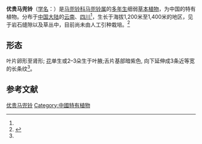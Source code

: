 {{Speciesbox
| name = 优贵马兜铃
| status = 
| status_system = 
| image =
| genus = Aristolochia
| species = gentilis
| authority = Franch.
| synonyms = 
* 纤细马兜铃 ?''Aristolochia gracillima'' Hemsl.
* 川滇马兜铃 ?''Aristolochia chuandianensis'' Z. L. Yang
| synonyms_ref = <ref name="biods.2019183">{{cite journal |last1=Xinxin |first1=Zhu |last2=Jun |first2=Wang |last3=Shuai |first3=Liao |last4=Jinshuang |first4=Ma |title=Synopsis of Aristolochia L. and Isotrema Raf. (Aristolochiaceae) in China |journal=Biodiversity Science |date=2019-10-20 |volume=27 |issue=10 |pages=1143 |doi=10.17520/biods.2019183}}</ref>
}}

'''优贵马兜铃'''（[[学名|学名]]：{{lang|la|''Aristolochia gentilis''}}）是[[马兜铃科|马兜铃科]][[马兜铃属|马兜铃属]]的[[多年生|多年生]]细弱[[草本植物|草本植物]]，为中国的特有植物。分布于[[中国大陆|中国大陆]]的[[云南|云南]]、[[四川|四川]]<ref name="biods.2019183" />，生长于海拔1,200米至1,400米的地区，见于岩石缝隙以及草丛中，目前尚未由人工引种栽培。<ref>{{cite web| url =http://www.bioinfo.cn/db05/KmzwSpecies.php?action=view&id=1454| title =优贵马兜铃| work =《中国高等植物数据库全库》| publisher =中国科学院微生物研究所| author =昆明植物研究所| accessdate =2009-02-22| deadurl =yes| archiveurl =https://web.archive.org/web/20160305073123/http://www.bioinfo.cn/db05/KmzwSpecies.php?action=view&id=1454| archivedate =2016-03-05}}</ref>

==形态==
叶片卵形至肾形; [[花|花]]单生或2–3朵生于叶腋;舌片基部暗紫色, 向下延伸成3条近等宽的长条纹<ref name="biods.2019183" />。

==参考文献==
{{reflist}}
{{Taxonbar|from=Q10885406}}
[[Category:马兜铃属|优贵马兜铃]]
[[Category:中國特有植物|Category:中國特有植物]]
{{植物小作品}}